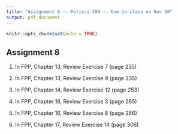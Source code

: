 ```yaml
---
title: "Assignment 8 -- Polisci 209 -- Due in class on Nov 10"
output: pdf_document
---
```


```r
knitr::opts_chunk$set(echo = TRUE)
```

## Assignment 8


1. In FPP, Chapter 13, Review Exercise 7 (page 235)

2. In FPP, Chapter  13, Review Exercise 9  (page 235)

3. In FPP, Chapter 14, Review Exercise 12 (page 253)

4. In FPP, Chapter 16, Review Exercise 3 (page 285)

5. In FPP, Chapter 16, Review Exercise 8 (page 286)

6. In FPP, Chapter 17, Review Exercise 14 (page 306)

